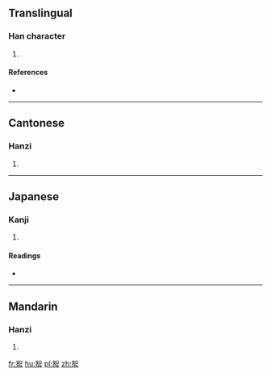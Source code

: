 ==Translingual==

===Han character===
{{Han char|rn=50|rad=巾|as=06|sn=9|four=4622<sub>7</sub>|canj=女口中月 (VRLB)|ids=⿱[[如]][[巾]]}}

# {{defn|Han|sort=巾06}}

====References====
* {{Han ref|kx=0331.090|dkj=08884|dj=0636.240|hdz=10738.080|uh=5E24|ud=24100|bh=CEB4|bd=52916}}

----

==Cantonese==

===Hanzi===
{{yue-hanzi|jyut=[[jyu4]]|y=yu4}}

# {{defn|lang=yue|sort=巾06}}

----

==Japanese==

===Kanji===
{{ja-kanji|grade=|rs=巾06}}

# {{defn|lang=ja|sort=巾06}}

====Readings====
* {{ja-readings|on=[[げよ]] (geyo), [[によ]] (niyo)|kun=}}

----

==Mandarin==

===Hanzi===
{{cmn-hanzi|pin=[[rú]] ([[ru2]])|wg=ju<sup>2</sup>}}

# {{defn|lang=cmn|sort=巾06}}

[[fr:帤]]
[[hu:帤]]
[[pl:帤]]
[[zh:帤]]